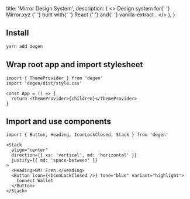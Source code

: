 

  title: 'Mirror Design System',
  description: (
    <>
      Design system for{' '}
      <Link className={styles.link} href="https://mirror.xyz">
        Mirror.xyz
      </Link>{' '}
      built with{' '}
      <Link className={styles.link} href="https://reactjs.org/">
        React
      </Link>{' '}
      and{' '}
      <Link className={styles.link} href="https://vanilla-extract.style/">
        vanilla-extract
      </Link>
      .
    </>
  ),
}

## Install

```bash
yarn add degen
```

## Wrap root app and import stylesheet

```tsx
import { ThemeProvider } from 'degen'
import 'degen/dist/style.css'

const App = () => {
  return <ThemeProvider>{children}</ThemeProvider>
}
```

## Import and use components

```tsx
import { Button, Heading, IconLockClosed, Stack } from 'degen'
```

```tsx live=true expand=true
<Stack
  align="center"
  direction={{ xs: 'vertical', md: 'horizontal' }}
  justify={{ md: 'space-between' }}
>
  <Heading>GM! Fren.</Heading>
  <Button icon={<IconLockClosed />} tone="blue" variant="highlight">
    Connect Wallet
  </Button>
</Stack>
```

